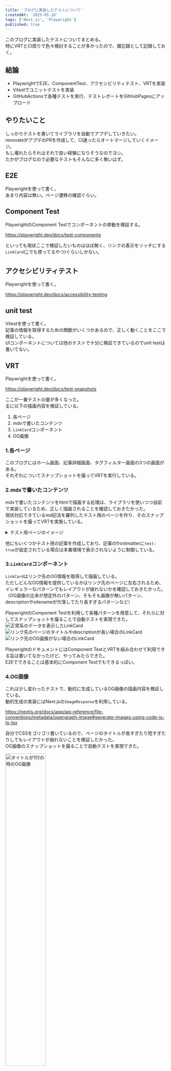 ```yaml
---
title: 'ブログに実装したテストについて'
createdAt: '2025-05-18'
tags: ['Next.js', 'Playwright']
published: true
---
```


このブログに実装したテストについてまとめる。  
特にVRTとCI周りで色々検討することが多かったので、備忘録として記録しておく。

## 結論

- PlaywrightでE2E、ComponentTest、アクセシビリティテスト、VRTを実装
- Vitestでユニットテストを実装
- GitHubActionsで各種テストを実行、テストレポートをGitHubPagesにアップロード

## やりたいこと

しっかりテストを書いてライブラリを自動でアプデしていきたい。  
renovateがアプデのPRを作成して、CI通ったらオートマージしていくイメージ。  
もし壊れたらそれはそれで良い経験になりそうなのでヨシ。  
たかがブログなので必要なテストもそんなに多く無いはず。

## E2E

Playwrightを使って書く。  
あまり内容は無い。ページ遷移の確認ぐらい。

## Component Test

PlaywrightのComponent Testでコンポーネントの挙動を検証する。

<LinkCard>https://playwright.dev/docs/test-components</LinkCard>

といっても現状ここで検証したいものはほぼ無く、リンクの表示をリッチにする`LinkCard`(👆でも使ってるやつ)ぐらいしかない。

## アクセシビリティテスト

Playwrightを使って書く。

<LinkCard>https://playwright.dev/docs/accessibility-testing</LinkCard>

## unit test

Vitestを使って書く。  
記事の情報を取得するための関数がいくつかあるので、正しく動くことをここで検証している。  
UIコンポーネントについては他のテストで十分に検証できているのでunit testは書いてない。

## VRT

Playwrightを使って書く。

<LinkCard>https://playwright.dev/docs/test-snapshots</LinkCard>

ここが一番テストの量が多くなった。  
主に以下の描画内容を検証している。

1. 各ページ
2. mdxで書いたコンテンツ
3. `LinkCard`コンポーネント
4. OG画像

### 1.各ページ

このブログにはホーム画面、記事詳細画面、タグフィルター画面の3つの画面がある。  
それぞれについてスナップショットを撮ってVRTを実行している。

### 2.mdxで書いたコンテンツ

mdxで書いたコンテンツをhtmlで描画する処理は、ライブラリを使いつつ自前で実装しているため、正しく描画されることを確認しておきたかった。  
現状対応できているmd記法を羅列したテスト用のページを作り、そのスナップショットを撮ってVRTを実施している。

<details>
  <summary>テスト用ページのイメージ</summary>
  <div>
    # 見出しレベル1

    ## 見出しレベル2

    ### 見出しレベル3

    #### 見出しレベル4

    ##### 見出しレベル5

    ###### 見出しレベル6

    ## テキストのスタイル設定

    **これは太字テキストです**

    _これは斜体テキストです_

    ~~これは取り消し線テキストです~~

    **この文章は _とても_ 重要です**

    **_全てが重要なテキストです_**

    これは<sub>下付き</sub>文字です

    これは<sup>上付き</sup>文字です

    これは<ins>下線付き</ins>です。

    これは<del>取り消し線</del>です。

    これは<mark>マーク</mark>です。

  </div>
</details>

他にもいくつかテスト用の記事を作成しており、記事のfrontmatterに`test: true`が設定されている場合は本番環境で表示されないように制御している。

### 3.`LinkCard`コンポーネント

`LinkCard`はリンク先のOG情報を取得して描画している。  
ただしどんなOG情報を提供しているかはリンク先のページに左右されるため、イレギュラーなパターンでもレイアウトが崩れないかを確認しておきたかった。  
（OG画像の比率が想定外のパターン、そもそも画像が無いパターン、descriptionやsitenameが欠落してたり長すぎるパターンなど）

PlaywrightのComponent Testを利用して各種パターンを用意して、それらに対してスナップショットを撮ることで自動テストを実現できた。
![正常系のデータを表示したLinkCard](/posts/2025/05/18/linkcard-normal-data.png)
![リンク先のページのタイトルやdescriptionが長い場合のLinkCard](/posts/2025/05/18/linkcard-irregular-data-1.png)
![リンク先のOG画像がない場合のLinkCard](/posts/2025/05/18/linkcard-irregular-data-2.png)

PlaywrightのドキュメントにはComponent TestとVRTを組み合わせて利用できる旨は書いてなかったけど、やってみたらできた。  
E2Eでできることは基本的にComponent Testでもできるっぽい。

### 4.OG画像

これは少し変わったテストで、動的に生成しているOG画像の描画内容を検証している。  
動的生成の実装にはNext.jsの`ImageResponse`を利用している。

<LinkCard>https://nextjs.org/docs/app/api-reference/file-conventions/metadata/opengraph-image#generate-images-using-code-js-ts-tsx</LinkCard>

自分でCSSをゴリゴリ書いているので、ページのタイトルが長すぎたり短すぎたりしてもレイアウトが崩れないことを検証したかった。  
OG画像のスナップショットを撮ることで自動テストを実現できた。  

<img src='/posts/2025/05/18/og-image-normal.png' width='50%' alt='タイトルが1行の時のOG画像' />
<img src='/posts/2025/05/18/og-image-2line.png' width='50%' alt='タイトルが2行の時のOG画像' />
<img src='/posts/2025/05/18/og-image-long-title.png' width='50%' alt='タイトルが3行の時のOG画像' />

## CI

ここまでのテストをGitHub Actionsで実行している。  
テストの実行だけなら何も難しいことは無いんだけど、Playwrightのreportの確認とVRTのスナップショット更新の仕組みを整えるのが少し大変だった。

### report

Playwrightのreportはデフォルトだとテスト実行後`playwright-report/`に保存される。  
単純にこれをアーティファクトとしてアップロードするだけだと、reportを確認するにはまずアーティファクトをダウンロードして、ダウンロードしたファイルをplaywrightがセットアップされているディレクトリに移動して、`npx playwright show-report`コマンドを実行してreportを起動する必要がある。  
さすがにこれは手間すぎるので避けたい。

ちなみにドキュメントにも「毎回ダウンロードして確認するのはあまり便利ではない」と書いており、reportをAzureにアップロードするやり方が紹介されている。

<LinkCard>https://playwright.dev/docs/ci-intro#publishing-report-on-the-web</LinkCard>

Azureは利用したことがないのとあまり勉強のモチベーションも無かったので、今回は一番手軽に済ませられそうなGitHub Pagesを利用することにした。

ここでPlaywrightのE2EのreportとComponent Testのreportを別管理する必要があることに気がつき、少し悩んだ。  
両者のreportはデフォルトだとどちらも`playwright-report/`に保存される設定になっており、**後から実行したテストのreportしか残らない**。  
これを避けるために保存先をそれぞれ`playwright-report/e2e/`と`playwright-report/ct/`に分けて、`playwright-report`フォルダごとGitHub Pagesにアップロードすることにした。  
これでGitHub Pages上から両方のreportを確認することができるようになった。

常に最新のテストの結果しかGitHub Pages上から確認することができないという課題が残ってるけど、これをGitHub Pagesで解決するのは中々大変そうなのと、過去のreportもダウンロードさえしてしまえば確認することはできるので、今回はスルーした。

### VRTのスナップショット

PlaywrightのVRTは、リポジトリ内のスナップショットの画像ファイルと比較して差分検知する仕組みのため、最新のスナップショットをgit管理することになる。  
つまり、差分をAcceptする場合は最新のスナップショットをコミットする必要がある。  
また、スナップショットはローカルでの実行結果とCI上での実行結果では差があるため、**CI上で作成されたスナップショットをgit管理しなければならない**。

一応Playwrightのreportからもスナップショットを一枚一枚ダウンロードすることはできるけど、update対象のスナップショットを一枚ずつダウンロードするのはあまりに手間すぎる。  
Playwrightの実行環境がDesktopのChrome, EdgeとMobileのChrome, Safariの4つあり、スナップショットも4環境分あるので、割と量もある。

これについては、**毎回最新のスナップショットをartifactとしてアップロードして、差分をAcceptする時はそれをそのままリポジトリのスナップショット管理ディレクトリにぶち込んでコミットできるようにした**。  
差分が発生したブランチに向けてスナップショットを更新するPRを自動で作成するような仕組みを作ると一番良いと思うので、そのうち気が向いたらやるかもしれない。  
ブログはほとんどVRTの差分も出ないのでこれでも十分運用できるけど、実務で運用する場合はそういう仕組みがないと流石に辛すぎると思った。

## まとめ

色々悩むこともあったけど、とりあえずライブラリのアプデを自動でできるぐらいには整備できたと思う。
